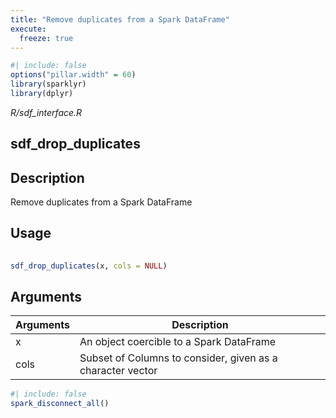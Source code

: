 ```yaml
---
title: "Remove duplicates from a Spark DataFrame"
execute:
  freeze: true
---
```


```r
#| include: false
options("pillar.width" = 60)
library(sparklyr) 
library(dplyr)
```

*R/sdf_interface.R*

## sdf_drop_duplicates

## Description
 Remove duplicates from a Spark DataFrame 


## Usage
```r
 
sdf_drop_duplicates(x, cols = NULL) 
```

## Arguments
|Arguments|Description|
|---|---|
| x | An object coercible to a Spark DataFrame |
| cols | Subset of Columns to consider, given as a character vector |








```r
#| include: false
spark_disconnect_all()
```
